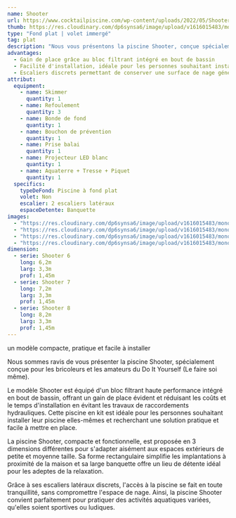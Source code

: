 ```yaml
---
name: Shooter
url: https://www.cocktailpiscine.com/wp-content/uploads/2022/05/Shooter_0002_Shooter-7-grise-Guchen-2.jpg
thumb: https://res.cloudinary.com/dp6synsa6/image/upload/v1616015483/monoblocs-fonds-plats/piscine-sherry-lounge/schema-sherry-lounge-380x-c7b_xkkw1t.png
type: "Fond plat | volet immergé"
tag: plat
description: "Nous vous présentons la piscine Shooter, conçue spécialement pour les bricoleurs et les amateurs du Do It Yourself (Le faire soi même)."
advantages:
  - Gain de place grâce au bloc filtrant intégré en bout de bassin
  - Facilité d'installation, idéale pour les personnes souhaitant installer leur piscine elles-mêmes.
  - Escaliers discrets permettant de conserver une surface de nage généreuse.
attribut:
  equipment:
    - name: Skimmer
      quantity: 1
    - name: Refoulement
      quantity: 3
    - name: Bonde de fond
      quantity: 1
    - name: Bouchon de prévention
      quantity: 1
    - name: Prise balai
      quantity: 1
    - name: Projecteur LED blanc
      quantity: 1
    - name: Aquaterre + Tresse + Piquet
      quantity: 1
  specifics:
    typeDeFond: Piscine à fond plat
    volet: Non
    escalier: 2 escaliers latéraux
    espaceDetente: Banquette
images:
  - "https://res.cloudinary.com/dp6synsa6/image/upload/v1616015483/monoblocs-fonds-plats/piscine-sherry-lounge/sherry-lounge-12_mprdrm.jpg"
  - "https://res.cloudinary.com/dp6synsa6/image/upload/v1616015483/monoblocs-fonds-plats/piscine-sherry-lounge/sherry-lounge-13_h9ja3q.jpg"
  - "https://res.cloudinary.com/dp6synsa6/image/upload/v1616015483/monoblocs-fonds-plats/piscine-sherry-lounge/sherry-lounge-4_kuyyzo.jpg"
  - "https://res.cloudinary.com/dp6synsa6/image/upload/v1616015483/monoblocs-fonds-plats/piscine-sherry-lounge/sherry-lounge-9_r4cl9c.jpg"
dimension:
  - serie: Shooter 6
    long: 6,2m
    larg: 3,3m
    prof: 1,45m
  - serie: Shooter 7
    long: 7,2m
    larg: 3,3m
    prof: 1,45m
  - serie: Shooter 8
    long: 8,2m
    larg: 3,3m
    prof: 1,45m
---
```


<div class="mt-4 max-w-[720px]">
	<div class="mb-2 text-center font-semibold text-primary">
		un modèle compacte, pratique et facile à installer
	</div>

Nous sommes ravis de vous présenter la piscine Shooter, spécialement conçue pour les bricoleurs et les amateurs du Do It Yourself (Le faire soi même).

Le modèle Shooter est équipé d'un bloc filtrant haute performance intégré en bout de bassin, offrant un gain de place évident et réduisant les coûts et le temps d'installation en évitant les travaux de raccordements hydrauliques. Cette piscine en kit est idéale pour les personnes souhaitant installer leur piscine elles-mêmes et recherchant une solution pratique et facile à mettre en place.

La piscine Shooter, compacte et fonctionnelle, est proposée en 3 dimensions différentes pour s'adapter aisément aux espaces extérieurs de petite et moyenne taille. Sa forme rectangulaire simplifie les implantations à proximité de la maison et sa large banquette offre un lieu de détente idéal pour les adeptes de la relaxation.

Grâce à ses escaliers latéraux discrets, l'accès à la piscine se fait en toute tranquillité, sans compromettre l'espace de nage. Ainsi, la piscine Shooter convient parfaitement pour pratiquer des activités aquatiques variées, qu'elles soient sportives ou ludiques.

</div>
